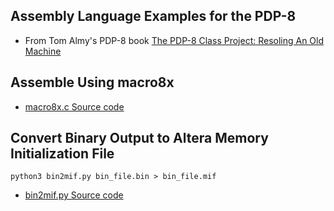 == Assembly Language Examples for the PDP-8 ==

* From Tom Almy's PDP-8 book [https://www.amazon.com/PDP-8-Class-Project-Resoling-Machine-ebook/dp/B07KY5RCJ7/ref=sr_1_1?dchild=1&keywords=tom+almy+pdp-8&qid=1615991822&sr=8-1 The PDP-8 Class Project: Resoling An Old Machine]

== Assemble Using macro8x ==

* [https://github.com/douggilliland/Linux-68k/blob/master/pdp8/macro8x.c macro8x.c Source code]

== Convert Binary Output to Altera Memory Initialization File ==
<pre>
python3 bin2mif.py bin_file.bin > bin_file.mif
</pre>
* [https://github.com/douggilliland/Linux-68k/blob/master/pdp8/bin2mif.py bin2mif.py Source code]
